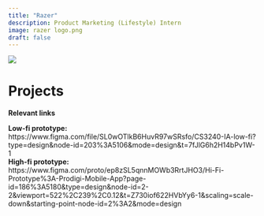 ```yaml
---
title: "Razer"
description: Product Marketing (Lifestyle) Intern
image: razer logo.png
draft: false
---
```


![](Header.png)

# Projects

  
  
**Relevant links**

**Low-fi prototype:** https://www.figma.com/file/SL0wOTlkB6HuvR97wSRsfo/CS3240-IA-low-fi?type=design&node-id=203%3A5106&mode=design&t=7fJlG6h2H14bPv1W-1  
**High-fi prototype:** https://www.figma.com/proto/ep8zSL5qnnMOWb3RrtJHO3/Hi-Fi-Prototype%3A-Prodigi-Mobile-App?page-id=186%3A5180&type=design&node-id=2-2&viewport=522%2C239%2C0.12&t=Z730iof622HVbYy6-1&scaling=scale-down&starting-point-node-id=2%3A2&mode=design  

